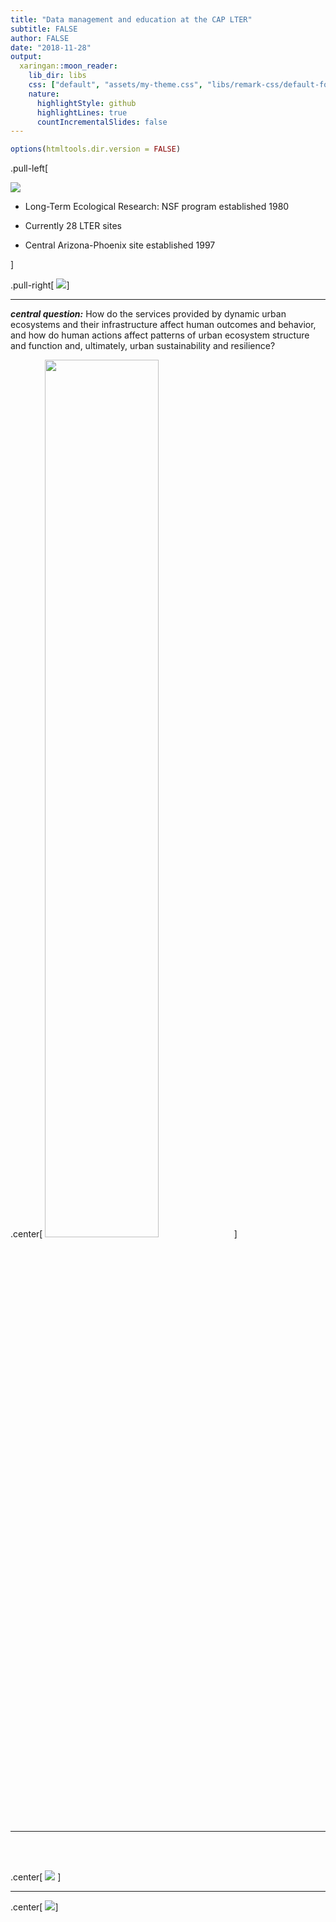 ```yaml
---
title: "Data management and education at the CAP LTER"
subtitle: FALSE
author: FALSE
date: "2018-11-28"
output:
  xaringan::moon_reader:
    lib_dir: libs
    css: ["default", "assets/my-theme.css", "libs/remark-css/default-fonts.css"]
    nature:
      highlightStyle: github
      highlightLines: true
      countIncrementalSlides: false
---
```


```r
options(htmltools.dir.version = FALSE)
```


.pull-left[

  ![](assets/images/CAPLTERlogo-color.jpg)
  
  * Long-Term Ecological Research: NSF program established 1980
  
  * Currently 28 LTER sites
  
  * Central Arizona-Phoenix site established 1997
  
]

.pull-right[
  ![](assets/images/LTER-sites.jpg)
]


---

__*central question:*__ How do the services provided by dynamic urban ecosystems and their infrastructure affect human outcomes and behavior, and how do human actions affect patterns of urban ecosystem structure and function and, ultimately, urban sustainability and resilience?
  
.center[
  <img src="assets/images/CAP-conceptual-model.jpg" width="60%">
]


---

<br>
<br>

.center[
  ![](assets/images/eco-exp-arthropods.png)
  <!-- ![](assets/images/eco-explorer-logo.png) -->
]


---

.center[
  ![](assets/images/mcd-cit-sci.png)
]